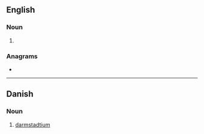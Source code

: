 ==English==
{{elements|Uun|unnilennium|Une|unununium|Uun}}

===Noun===
{{en-noun|-}}

# {{lb|en|chemistry|dated}} {{former name of|darmstadtium|lang=en}}

===Anagrams===
* {{anagrams|en|unnilunium}}

----

==Danish==

===Noun===
{{da-noun}}

# [[darmstadtium]]